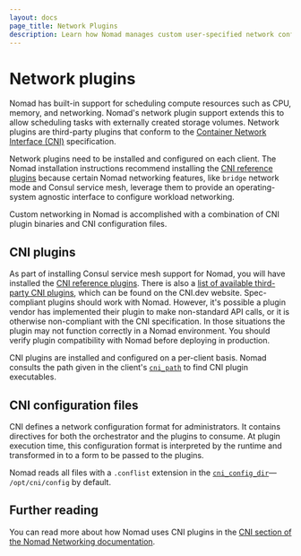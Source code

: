 ```yaml
---
layout: docs
page_title: Network Plugins
description: Learn how Nomad manages custom user-specified network configurations.
---
```


# Network plugins

Nomad has built-in support for scheduling compute resources such as
CPU, memory, and networking. Nomad's network plugin support extends
this to allow scheduling tasks with externally created storage
volumes. Network plugins are third-party plugins that conform to the
[Container Network Interface (CNI)][cni_spec] specification.

Network plugins need to be installed and configured on each client. The Nomad
installation instructions recommend installing the [CNI reference plugins][cni_ref]
because certain Nomad networking features, like `bridge` network mode and
Consul service mesh, leverage them to provide an operating-system agnostic
interface to configure workload networking.

Custom networking in Nomad is accomplished with a combination of CNI plugin
binaries and CNI configuration files.

## CNI plugins

As part of installing Consul service mesh support for Nomad, you will have
installed the [CNI reference plugins][cni_ref]. There is also a
[list of available third-party CNI plugins][3rd_party_cni], which can be found
on the CNI.dev website. Spec-compliant plugins should work with Nomad.
However, it's possible a plugin vendor has implemented their plugin to make
non-standard API calls, or it is otherwise non-compliant with the CNI
specification. In those situations the plugin may not function correctly in a
Nomad environment. You should verify plugin compatibility with Nomad before
deploying in production.

CNI plugins are installed and configured on a per-client basis. Nomad consults
the path given in the client's [`cni_path`][] to find CNI plugin executables.

## CNI configuration files

CNI defines a network configuration format for administrators. It contains
directives for both the orchestrator and the plugins to consume.
At plugin execution time, this configuration format is interpreted by the
runtime and transformed in to a form to be passed to the plugins.

Nomad reads all files with a `.conflist` extension in the [`cni_config_dir`][]—
`/opt/cni/config` by default.

## Further reading

You can read more about how Nomad uses CNI plugins in the [CNI section of the
Nomad Networking documentation](/docs/networking/cni).

[3rd_party_cni]: https://www.cni.dev/docs/#3rd-party-plugins
[cni_ref]: https://github.com/containernetworking/plugins
[cni_spec]: https://www.cni.dev/docs/spec/
[`cni_path`]: /docs/configuration/client#cni_path
[`cni_config_dir`]: /docs/configuration/client#cni_config_dir
